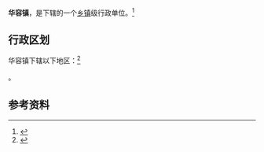{{中国乡级行政区|42/07/03/100/000}}

'''华容镇'''，是{{PRC admin/fullname|42/07/03/100/000|3}}下辖的一个[[乡镇|乡镇]]级行政单位。<ref>{{PRC admin/ref sgc|{{PRC admin/parent|42/07/03/100/000}}}}</ref>

== 行政区划 ==

华容镇下辖以下地区：<ref>{{PRC admin/ref sgc|42/07/03/100/000}}</ref>

{{PRC admin/children|42/07/03/100/000}}。

== 参考资料 ==

{{reflist}}

{{行政区划小作品}}
{{PRC admin/navcat|42/07/03/100/000}}